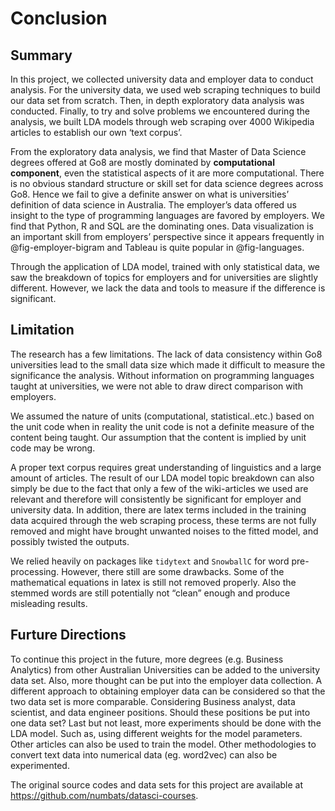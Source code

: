# Conclusion {#sec-conclude}

## Summary 

In this project, we collected university data and employer data to conduct analysis. For the university data, we used web scraping techniques to build our data set from scratch. Then, in depth exploratory data analysis was conducted. Finally, to try and solve problems we encountered during the analysis, we built LDA models through web scraping over 4000 Wikipedia articles to establish our own 'text corpus'.

From the exploratory data analysis, we find that Master of Data Science degrees offered at Go8 are mostly dominated by **computational component**, even the statistical aspects of it are more computational. There is no obvious standard structure or skill set for data science degrees across Go8. Hence we fail to give a definite answer on what is universities' definition of data science in Australia. The employer's data offered us insight to the type of programming languages are favored by employers. We find that Python, R and SQL are the dominating ones. Data visualization is an important skill from employers' perspective since it appears frequently in @fig-employer-bigram and Tableau is quite popular in @fig-languages.
  
Through the application of LDA model, trained with only statistical data, we saw the breakdown of topics for employers and for universities are slightly different. However, we lack the data and tools to measure if the difference is significant.  
  
## Limitation

The research has a few limitations. The lack of data consistency within Go8 universities lead to the small data size which made it difficult to measure the significance the analysis. Without information on programming languages taught at universities, we were not able to draw direct comparison with employers.

We assumed the nature of units (computational, statistical..etc.) based on the unit code when in reality the unit code is not a definite measure of the content being taught. Our assumption that the content is implied by unit code may be wrong.

A proper text corpus requires great understanding of linguistics and a large amount of articles. The result of our LDA model topic breakdown can also simply be due to the fact that only a few of the wiki-articles we used are relevant and therefore will consistently be significant for employer and university data. In addition, there are latex terms included in the training data acquired through the web scraping process, these terms are not fully removed and might have brought unwanted noises to the fitted model, and possibly twisted the outputs. 

We relied heavily on packages like `tidytext` and `SnowballC` for word pre-processing. However, there still are some drawbacks. Some of the mathematical equations in latex is still not removed properly. Also the stemmed words are still potentially not "clean" enough and produce misleading results. 

## Furture Directions

To continue this project in the future, more degrees (e.g. Business Analytics) from other Australian Universities can be added to the university data set. Also, more thought can be put into the employer data collection. A different approach to obtaining employer data can be considered so that the two data set is more comparable. Considering Business analyst, data scientist, and data engineer positions. Should these positions be put into one data set? Last but not least, more experiments should be done with the LDA model. Such as, using different weights for the model parameters. Other articles can also be used to train the model. Other methodologies to convert text data into numerical data (eg. word2vec) can also be experimented.

The original source codes and data sets for this project are available at <https://github.com/numbats/datasci-courses>.